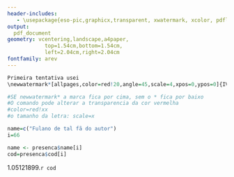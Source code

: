 ```yaml
---
header-includes:
   - \usepackage{eso-pic,graphicx,transparent, xwatermark, xcolor, pdflscape, lscape, blindtext, tikz}
output:
  pdf_document
geometry: vcentering,landscape,a4paper,
            top=1.54cm,bottom=1.54cm,
            left=2.04cm,right=2.04cm
fontfamily: arev
---
```


\fontsize{16}{18}

\newsavebox\mybox
\savebox\mybox{\tikz[color=red!20,opacity=0.3]\node{\texttransparent{0.2}{\includegraphics{imagens/marcadaguamachadodeassis.png}}};}
\newwatermark*[
  allpages,
  angle=0,
  scale=2,
  xpos=-2,
  ypos=15
]{\usebox\mybox}




```r
Primeira tentativa usei
\newwatermark*[allpages,color=red!20,angle=45,scale=4,xpos=0,ypos=0]{IV SER 2019}

#SE newwatermark* a marca fica por cima, sem o * fica por baixo
#O comando pode alterar a transparencia da cor vermelha
#color=red!xx
#o tamanho da letra: scale=x
```

```r
name=c("Fulano de tal fã do autor")
i=66

```

```r
name <- presenca$name[i]
cod=presenca$cod[i]
```

\thispagestyle{empty} 
\begin{minipage}{\textwidth}
			\includegraphics[width=\linewidth]{imagens/cabecalhodom-casmurro.png}

			\sffamily
			\bigskip
			\bigskip
\end{minipage}


\begin{center}
				{\Huge \textbf{CERTIFICADO}}\\
				\bigskip
				\bigskip
			\end{center}

\begin{center}
				\begin{minipage}{0.8\textwidth}
					{\Large Certificamos que \emph{`r name`}\ esteve presente no 
				 	\texttt{Lançamento do livro "Dom Casmurro"},  realizado em \texttt{05 de dezembro de 1899} na cidade de 
					\texttt{Paris}, na qualidade de \texttt{visitante}.}
				\end{minipage}
			\end{center}
			
			

\begin{center}
    	\vspace{1.2cm}
    	\begin{minipage}
{\textwidth}
      \center
			\includegraphics[width=\textwidth]{imagens/assinaturamachado.png}
			\end{minipage}

			
				\Large {\rule{7.0cm}{0.5pt}\\
				\texttt{Machado de Assis}\\
				Autor de Dom Casmurro\\}
				\vspace{0.5cm}
			\end{center}	
			
1.05121899.`r cod`

\begin{minipage}
{\textwidth}
			\includegraphics[width=\textwidth]{imagens/apoiomachado.png}

\end{minipage}


